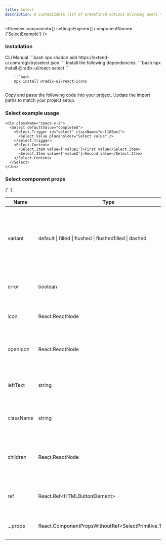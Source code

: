 ```yaml
---
title: Select
description: A customizable list of predefined options allowing users to select from — triggered by a button.
---
```


<Preview
  component={<SelectExample />}
  settingsEngine={<SelectSettingsEngine />}
  componentName={'SelectExample'}
/>

### Installation

<Tabs defaultValue="cli">
  <TabsList>
    <TabsTrigger value="cli">CLI</TabsTrigger>
    <TabsTrigger value="manual">Manual</TabsTrigger>
  </TabsList>
  <TabsContent value="cli">
    ```bash 
    npx shadcn add https://extend-ui.com/registry/select.json 
    ```
  </TabsContent>
  <TabsContent value="manual">
    <Steps>
      <Step>
        Install the following dependencies: 
        ```bash 
        npx install @radix-ui/react-select 
        ``` 
        
        ```bash 
        npx install @radix-ui/react-icons 
        ```
 </Step>
      <Step>
        Copy and paste the following code into your project.
        <ComponentSourceLive componentName={'Select'} />
      </Step>
      <Step>Update the import paths to match your project setup.</Step>
    </Steps>
  </TabsContent>
</Tabs>

### Select example usage

```tsx
<div className="space-y-2">
  <Select defaultValue="completed">
    <Select.Trigger id="select" className="w-[180px]">
      <Select.Value placeholder="Select value" />
    </Select.Trigger>
    <Select.Content>
      <Select.Item value={'value1'}>First value</Select.Item>
      <Select.Item value={'value2'}>Second value</Select.Item>
    </Select.Content>
  </Select>
</div>
```

### Select component props

{' '}

<div className="my-6 w-full overflow-x-auto">
  <table className="w-full border-collapse border border-gray-300 bg-white">
    <thead>
      <tr>
        <th>Name</th>
        <th>Type</th>
        <th>Description</th>
      </tr>
    </thead>
    <tbody>
      <tr>
        <td>variant</td>
        <td>default | filled | flushed | flushedfilled | dashed</td>
        <td>
          Defines the visual style of the select trigger and dropdown. Available
          variants include <code>default</code>, <code>filled</code>,{' '}
          <code>flushed</code>, and more.
        </td>
      </tr>
      <tr>
        <td>error</td>
        <td>boolean</td>
        <td>
          If <code>true</code>, applies an error style to the select trigger and
          helper text.
        </td>
      </tr>
      <tr>
        <td>icon</td>
        <td>React.ReactNode</td>
        <td>Custom icon displayed on the left side of the select trigger.</td>
      </tr>
      <tr>
        <td>openIcon</td>
        <td>React.ReactNode</td>
        <td>
          Icon displayed to indicate the dropdown is open. Defaults to{' '}
          <code>&lt;CaretSortIcon&gt;</code>.
        </td>
      </tr>
      <tr>
        <td>leftText</td>
        <td>string</td>
        <td>
          Text displayed on the left side of the select trigger before the
          value.
        </td>
      </tr>
      <tr>
        <td>className</td>
        <td>string</td>
        <td>
          Additional CSS classes to customize the select trigger's appearance.
        </td>
      </tr>
      <tr>
        <td>children</td>
        <td>React.ReactNode</td>
        <td>
          The options or groups that make up the select menu, typically using
          <code>&lt;SelectItem&gt;</code> or <code>&lt;SelectGroup&gt;</code>.
        </td>
      </tr>
      <tr>
        <td>ref</td>
        <td>React.Ref&lt;HTMLButtonElement&gt;</td>
        <td>
          A ref to the select trigger element for direct DOM manipulation.
        </td>
      </tr>
      <tr>
        <td>...props</td>
        <td className="break-all">
          React.ComponentPropsWithoutRef&lt;SelectPrimitive.Trigger&gt;
        </td>
        <td>Additional props passed to the root trigger component.</td>
      </tr>
    </tbody>
  </table>
</div>
